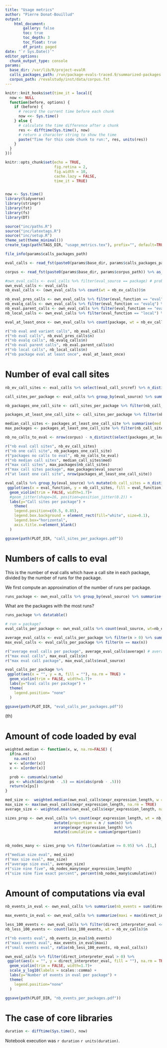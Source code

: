 ```yaml
---
title: "Usage metrics"
author: "Pierre Donat-Bouillud"
output:
    html_document:
        gallery: false
        toc: true
        toc_depth: 3
        toc_float: true
        df_print: paged
date: "`r Sys.Date()`"
editor_options: 
  chunk_output_type: console
params:
  base_dir: /var/lib/R/project-evalR
  calls_packages_path: /run/package-evals-traced.9/summarized-packages.fst
  corpus_path: /revalstudy/inst/data/corpus.fst
---
```


```r
knitr::knit_hooks$set(time_it = local({
  now <- NULL
  function(before, options) {
    if (before) {
      # record the current time before each chunk
      now <<- Sys.time()
    } else {
      # calculate the time difference after a chunk
      res <- difftime(Sys.time(), now)
      # return a character string to show the time
      paste("Time for this code chunk to run:", res, units(res))
    }
  }
}))

knitr::opts_chunk$set(echo = TRUE,
                      fig.retina = 2,
                      fig.width = 10,
                      cache.lazy = FALSE,
                      time_it = TRUE)


now <- Sys.time() 
library(tidyverse)
library(stringr)
library(fst)
library(fs)
library(DT)

source("inc/paths.R")
source("inc/latextags.R")
source("inc/setup.R")
theme_set(theme_minimal())
create_tags(path(TAGS_DIR, "usage_metrics.tex"), prefix="", default=TRUE)
```


```r
file_info(params$calls_packages_path)
```

```r
eval_calls <- read_fst(paste0(params$base_dir, params$calls_packages_path)) %>% as_tibble()
```

```r
corpus <- read_fst(paste0(params$base_dir, params$corpus_path)) %>% as_tibble()
```


```r
#own_eval_calls <- eval_calls %>% filter(eval_source == package) # probably to remove
own_eval_calls <- eval_calls
nb_eval_calls <- (own_eval_calls %>% count(wt = nb_ev_calls))$n

nb_eval_pres_calls <- own_eval_calls %>% filter(eval_function == "eval") %>% count(wt = nb_ev_calls)
nb_evalq_calls <- own_eval_calls %>% filter(eval_function == "evalq") %>% count(wt = nb_ev_calls)
nb_eval.parent_calls <- own_eval_calls %>% filter(eval_function == "eval.parent") %>% count(wt = nb_ev_calls)
nb_local_calls <- own_eval_calls %>% filter(eval_function == "local") %>% count(wt = nb_ev_calls)

eval_at_least_once <- own_eval_calls %>% count(package, wt = nb_ev_calls) %>% nrow()

r("nb eval and variant calls", nb_eval_calls)
r("nb eval calls", nb_eval_pres_calls$n)
r("nb evalq calls", nb_evalq_calls$n)
r("nb eval parent calls", nb_eval.parent_calls$n)
r("nb local calls", nb_local_calls$n)
r("nb package eval at least once", eval_at_least_once)
``` 


# Number of eval call sites

```r
nb_ev_call_sites <- eval_calls %>% select(eval_call_srcref) %>% n_distinct(na.rm = TRUE)

call_sites_per_package <- eval_calls %>% group_by(eval_source) %>% summarize(nb_call_sites = n_distinct(eval_call_srcref, na.rm = TRUE))

nb_packages_one_call_site <- call_sites_per_package %>% filter(nb_call_sites == 1) %>% nrow()

packages_at_least_one_call_site <- call_sites_per_package %>% filter(nb_call_sites >= 1)

median_call_sites <- packages_at_least_one_call_site %>% summarise(med = median(nb_call_sites, na.rm = TRUE))
max_packages <- packages_at_least_one_call_site %>% filter(nb_call_sites == max(nb_call_sites, na.rm = TRUE)) %>% select(eval_source, nb_call_sites)

nb_no_calls_to_eval <- nrow(corpus) - n_distinct(select(packages_at_least_one_call_site, eval_source))

r("nb eval call sites", nb_ev_call_sites)
r("nb one call site", nb_packages_one_call_site)
r("packages no calls to eval", nb_no_calls_to_eval)
r("nb median call sites", median_call_sites$med)
r("max call sites", max_packages$nb_call_sites)
r("max call sites package", max_packages$eval_source)
r("at least one call site", nrow(packages_at_least_one_call_site))
```


```r
eval_calls %>% group_by(eval_source) %>% mutate(nb_call_sites = n_distinct(eval_call_srcref, na.rm = TRUE)) %>%
 ggplot(aes(x = eval_function, y = nb_call_sites, fill = eval_function), na.rm = TRUE) +
  geom_violin(trim = FALSE, width=1.7)+
  #geom_jitter(shape=16, position=position_jitter(0.2)) +
  labs(y="Call sites per package") +
    theme(
    legend.position=c(0.5, 0.85),
    legend.box.background = element_rect(fill="white", size=0.1),
    legend.box="horizontal",
    axis.title.x=element_blank()
  )

ggsave(path(PLOT_DIR, "call_sites_per_packages.pdf"))
```


# Numbers of calls to eval

This is the number of eval calls which have a call site in each package, divided by the number of runs for the package.


We first compute an approximation of the number of runs per package.
```r
runs_package <- own_eval_calls %>% group_by(eval_source) %>% summarise(nb_runs = n_distinct(file)) %>% arrange(desc(nb_runs))
```


What are the packages with the most runs?

```r
runs_package %>% datatable()
```


```r
# run = package?
eval_calls_per_package <- own_eval_calls %>% count(eval_source, wt=nb_ev_calls) %>% left_join(runs_package, by = "eval_source") %>% mutate(n = n / nb_runs)

average_eval_calls <- eval_calls_per_package %>% filter(n > 0) %>% summarise(average = mean(n))
max_eval_calls <- eval_calls_per_package %>% filter(n == max(n))

r("average eval calls per package", average_eval_calls$average) # average on packages with at least one eval call
r("max eval calls", max_eval_calls$n)
r("max eval call package", max_eval_calls$eval_source)
```


```r
eval_calls_per_package %>%
 ggplot(aes(x = "", y = n, fill = ""), na.rm = TRUE) +
  geom_violin(trim = FALSE, width=1.7)+
  labs(y="Eval calls per package") +
  theme(
    legend.position= "none"
  ) 

ggsave(path(PLOT_DIR, "eval_calls_per_packages.pdf"))
```


<!-- How is the normalized distribution of eval calls?  -->

<!-- ```{r distribution-call-sites} -->
<!-- eval_calls_per_package %>% -->
<!--   ggplot(aes(x = n), na.rm = TRUE) + -->
<!--   geom_density(adjust = 10) + -->
<!--   scale_y_log10()  -->
<!-- ``` -->

<!-- (Like the violin plot, but smoothed) -->
(th)

# Amount of code loaded by eval

```r

weighted.median <- function(x, w, na.rm=FALSE) {
  if(na.rm)
    na.omit(x)
  w <- w[order(x)]
  x <- x[order(x)]

  prob <- cumsum(w)/sum(w)
  ps <- which(abs(prob - .5) == min(abs(prob - .5)))
  return(x[ps])
}

med_size <-  weighted.median(own_eval_calls$expr_expression_length, w = own_eval_calls$nb_ev_calls, na.rm = TRUE)
max_size <- max(own_eval_calls$expr_expression_length, na.rm = TRUE)
average_size <- weighted.mean(own_eval_calls$expr_expression_length, na.rm = TRUE, w = own_eval_calls$nb_ev_calls)

sizes_prop <- own_eval_calls %>% count(expr_expression_length, wt = nb_ev_calls) %>%
                      mutate(proportion = n / sum(n)) %>% 
                      arrange(expr_expression_length) %>% 
                      mutate(cumulative = cumsum(proportion))
  

nb_nodes_many <- sizes_prop %>% filter(cumulative >= 0.95) %>% .[1,] 

r("median size eval", med_size)
r("max size eval", max_size)
r("average size eval", average_size)
r("size nine five", nb_nodes_many$expr_expression_length)
r("size nine five exact percent", percent(nb_nodes_many$cumulative))

```



# Amount of computations via eval


```r
nb_events_in_eval <- own_eval_calls %>% summarise(nb_events = sum(direct_interpreter_eval))

max_events_in_eval <- own_eval_calls %>% summarize(maxi = max(direct_interpreter_eval))

less_100_events <- own_eval_calls %>% filter(direct_interpreter_eval <= 100)
nb_less_100_events <- count(less_100_events, wt = nb_ev_calls)$n

r("nb events eval", nb_events_in_eval$nb_events)
r("maxi events eval", max_events_in_eval$maxi)
r("small events eval", ratio(nb_less_100_events, nb_eval_calls))
```

```r
own_eval_calls %>% filter(direct_interpreter_eval > 0) %>%
 ggplot(aes(x = "", y = direct_interpreter_eval, fill = ""), na.rm = TRUE) +
  geom_violin(trim = FALSE, width=1.7)+
  scale_y_log10(labels = scales::comma) +
  labs(y="Number of events in eval per package") +
  theme(
    legend.position="none"
  )

ggsave(path(PLOT_DIR, "nb_events_per_packages.pdf"))
```

# The case of core libraries


```r
duration <- difftime(Sys.time(), now)
```

Notebook execution was `r duration` `r units(duration)`.

